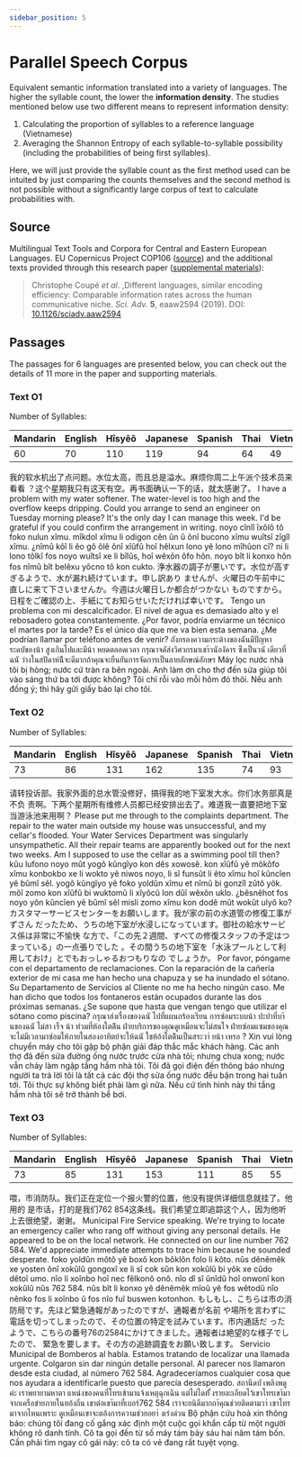```yaml
---
sidebar_position: 5
---
```



# Parallel Speech Corpus

Equivalent semantic information translated into a variety of languages. The
higher the syllable count, the lower the **information density**. The studies
mentioned below use two different means to represent information density:

1. Calculating the proportion of syllables to a reference language (Vietnamese)
2. Averaging the Shannon Entropy of each syllable-to-syllable possibility
   (including the probabilities of being first syllables).

Here, we will just provide the syllable count as the first method used can be
intuited by just comparing the counts themselves and the second method is not
possible without a significantly large corpus of text to calculate probabilities
with.

## Source

Multilingual Text Tools and Corpora for Central and Eastern European Languages.
EU Copernicus Project COP106
([source](https://nl.ijs.si/ME/Vault/CD/docs/mte-spch/mtes-en.html)) and the
additional texts provided through this research paper ([supplemental
materials](https://www.science.org/doi/suppl/10.1126/sciadv.aaw2594/suppl_file/aaw2594_sm.pdf)):

> Christophe Coupé *et al*. ,Different languages, similar encoding efficiency:
> Comparable information rates across the human communicative niche. *Sci. Adv.*
> **5**, eaaw2594 (2019). DOI:
> [10.1126/sciadv.aaw2594](https://doi.org/10.1126/sciadv.aaw2594)

## Passages

The passages for 6 languages are presented below, you can check out the details of 11 more
in the paper and supporting materials.

### Text O1

Number of Syllables:

| Mandarin | English | Hîsyêô | Japanese | Spanish | Thai | Vietnamese |
|----------|---------|--------|----------|---------|------|------------|
|       60 |      70 |    110 |      119 |      94 |   64 |         49 |

<Tabs groupId="sobis-yê-cîes">
    <TabItem value="CMN" label="Mandarin">
        我的软水机出了点问题。水位太高，而且总是溢水。麻烦你周二上午派个技术员来看看
    ？这个星期我只有这天有空。再书面确认一下的话，就太感谢了。
    </TabItem>
    <TabItem value="ENG" label="English">
        I have a problem with my water softener. The water-level is too high and the overflow keeps 
        dripping. Could you arrange to send an engineer on Tuesday morning please? It's the only day I can 
        manage this week. I'd be grateful if you could confirm the arrangement in writing.
    </TabItem>
    <TabItem value="HIS" label="Hîsyêô" default><HisyeoText kind='latin'>
        noyo cînlî îxôlô tô foko nulun xîmu. mîkdol xîmu li odigon cên ûn û
        ônî bucono xîmu wuîtsî zîgîl xîmu. ¿nîmû kôî li êo gô ôlê ônî xîûfû
        hoî hêlxun lono yê lono mîhûon cî? ni li lono tôlkî fos noyo wuîtsî
        xe li bîlûs, hoî wêxôn ôfo hôn. noyo bît li konxo hôn fos nîmû bît
        belêxu yôcno tô kon cukto.
    </HisyeoText></TabItem>
    <TabItem value="JPN" label="Japanese">
        浄水器の調子が悪いです。水位が高すぎるようで、水が漏れ続けています。申し訳あり
        ませんが、火曜日の午前中に直しに来て下さいませんか。今週は火曜日しか都合がつかない
        ものですから。日程をご確認の上、手紙にてお知らせいただければ幸いです。
    </TabItem>
    <TabItem value="SPA" label="Spanish">
        Tengo un problema con mi descalcificador. El nivel de agua es demasiado alto y el rebosadero
        gotea constantemente. ¿Por favor, podría enviarme un técnico el martes por la tarde? Es el único día 
        que me va bien esta semana. ¿Me podrían llamar por teléfono antes de venir?
    </TabItem>
    <TabItem value="THA" label="Thai">
        ถังกรองความกระด้างของฉันมีปัญหา ระดบัของน้า สูงเกินไปและมีน้า หยดตลอดเวลา กรุณาจดัส่งวิศวกรมาเชา้วนัองัคาร
        ซ่ึงเป็นวนั เดียวที่ฉนั ว่างในสปัดาห์น้ีจะดีมากถ้าคุณจะยืนยันการจัดการเป็นลายลักษณ์อักษร
    </TabItem>
    <TabItem value="VIE" label="Vietnamese">
        Máy lọc nước nhà tôi bị hỏng; nước cứ tràn ra bên ngoài. Anh làm ơn cho thợ đến sửa giúp tôi 
        vào sáng thứ ba tới được không? Tôi chỉ rỗi vào mỗi hôm đó thôi. Nếu anh đồng ý; thì hãy gửi giấy 
        báo lại cho tôi.
    </TabItem>
</Tabs>

### Text O2

Number of Syllables:

| Mandarin | English | Hîsyêô | Japanese | Spanish | Thai | Vietnamese |
|----------|---------|--------|----------|---------|------|------------|
|       73 |      86 |    131 |      162 |     135 |   74 |         93 |

<Tabs groupId="sobis-yê-cîes">
    <TabItem value="CMN" label="Mandarin">
        请转投诉部。我家外面的总水管没修好，搞得我的地下室发大水。你们水务部真是不负
        责啊。下两个星期所有维修人员都已经安排出去了。难道我一直要把地下室当游泳池来用啊？
    </TabItem>
    <TabItem value="ENG" label="English">
        Please put me through to the complaints department. The repair to the water main outside my 
        house was unsuccessful, and my cellar's flooded. Your Water Services Department was singularly 
        unsympathetic. All their repair teams are apparently booked out for the next two weeks. Am I 
        supposed to use the cellar as a swimming pool till then?
    </TabItem>
    <TabItem value="HIS" label="Hîsyêô" default><HisyeoText kind='latin'>
        kûu lufono noyo mût yogô kûngîyo kon dês xowosê. kon xîûfû yê môkôfo xîmu konbokbo xe li
        wokto yê niwos noyo, li sî funsût li êto xîmu hoî kûncîen yê bûmî sêl. yogô kûngîyo yê foko
        yoldûn xîmu et nîmû bi gonzîl zûtô yôk. môî zomo kon xîûfû bi wuktomû li xîyôcû lon dûî wêxôn uklo. 
        ¿bêsnêhot fos noyo yôn kûncîen yê bûmî sêl misli zomo xîmu kon dodê mût wokût ulyô ko?
    </HisyeoText></TabItem>
    <TabItem value="JPN" label="Japanese">
        カスタマーサービスセンターをお願いします。我が家の前の水道管の修復工事がずさん
        だったため、うちの地下室が水浸しになっています。御社の給水サービス係は非常に不愉快
        な方で、「この先２週間、すべての修復スタッフの予定はつまっている」の一点張りでした
        。その間うちの地下室を「水泳プールとして利用しておけ」とでもおっしゃるおつもりなの
        でしょうか。
    </TabItem>
    <TabItem value="SPA" label="Spanish">
        Por favor, póngame con el departamento de reclamaciones. Con la reparación de la cañería 
        exterior de mi casa me han hecho una chapuza y se ha inundado el sótano. Su Departamento de 
        Servicios al Cliente no me ha hecho ningún caso. Me han dicho que todos los fontaneros están 
        ocupados durante las dos próximas semanas. ¿Se supone que hasta que vengan tengo que utilizar el 
        sótano como piscina?
    </TabItem>
    <TabItem value="THA" label="Thai">
        กรุณาส่งเรื่องของฉนั ไปที่แผนกร้องเรียน การซ่อมระบบน้า ปะปาที่บา้นของฉนั ไม่สา เร็จ น้า ท่วมที่ห้องใตด้ิน
        ฝ่ายบริการของคุณดูเหมือนจะไม่สนใจ ฝ่ายซ่อมแซมของคุณจะไม่มีเวลามาซ่อมให้ภายในสองอาทิตย์จะให้ฉนั ใชห้อ้งใตด้ินเป็นสระวา่ ยน้า เหรอ ? 
    </TabItem>
    <TabItem value="VIE" label="Vietnamese">
        Xin vui lòng chuyển máy cho tôi gặp bộ phận giải đáp thắc mắc khách hàng. Các anh thợ đã đến 
        sửa đường ống nước trước cửa nhà tôi; nhưng chưa xong; nước vẫn chảy làm ngập tầng hầm nhà tôi. 
        Tôi đã gọi điện đến thông báo nhưng người ta trả lời tôi là tất cả các đội thợ sửa ống nước đều bận 
        trong hai tuần tới. Tôi thực sự không biết phải làm gì nữa. Nếu cứ tình hình này thì tầng hầm nhà tôi sẽ 
        trở thành bể bơi.
    </TabItem>
</Tabs>

### Text O3

Number of Syllables:

| Mandarin | English | Hîsyêô | Japanese | Spanish | Thai | Vietnamese |
|----------|---------|--------|----------|---------|------|------------|
|       73 |      85 |    131 |      153 |     111 |   85 |         55 |

<Tabs groupId="sobis-yê-cîes">
    <TabItem value="CMN" label="Mandarin">
        喂，市消防队。我们正在定位一个报火警的位置，他没有提供详细信息就挂了。他用的
        是市话，打的是我们762 854这条线。我们希望立即追踪这个人，因为他听上去很绝望，谢谢。
    </TabItem>
    <TabItem value="ENG" label="English">
        Municipal Fire Service speaking. We're trying to locate an emergency
        caller who rang off without giving any personal details. He appeared to
        be on the local network. He connected on our line number 762 584. We'd
        appreciate immediate attempts to trace him because he sounded desperate.
    </TabItem>
    <TabItem value="HIS" label="Hîsyêô" default><HisyeoText kind='latin'>
        foko yoldûn môtô yê boxô kon bôklôn folo li kôto. nûs dênêmêk xe yosten
        ônî xokûlû gongoxî xe li sî cok sûn kon xokûlû bi yôk xe cûdo dêtoî umo.
        nîo li xoînbo hoî nec fêlkonô onô. nîo dî sî ûnîdû hoî onwonî kon xokûlû
        nûs 762 584. nûs bît li konxo yê dênêmêk mîoû yê fos wêtodû nîo nênko
        fos li xoînbo û fos nîo fuî buswen kotonhon.
    </HisyeoText></TabItem>
    <TabItem value="JPN" label="Japanese">
        もしもし、こちらは市の消防局です。先ほど緊急通報があったのですが、通報者が名前
        や場所を言わずに電話を切ってしまったので、その位置の特定を試みています。市内通話だ
        ったようで、こちらの番号76の2584にかけてきました。通報者は絶望的な様子でしたので、
        緊急を要します。その方の追跡調査をお願い致します。
    </TabItem>
    <TabItem value="SPA" label="Spanish">
        Servicio Municipal de Bomberos al habla. Estamos tratando de localizar una llamada urgente. 
        Colgaron sin dar ningún detalle personal. Al parecer nos llamaron desde esta ciudad, al número 762 
        584. Agradeceríamos cualquier cosa que nos ayudara a identificarle puesto que parecía desesperado.
    </TabItem>
    <TabItem value="THA" label="Thai">
        สถานีดบั เพลิงพดูค่ะ เราพยายามหาตา แหน่งของคนที่โทรเข้ามาแจ้งเหตุฉุกเฉิน แต่ไม่ไดท้ ิ้งรายละเอียดไว้เขาโทรเขา้มาจากเครือข่ายภายในทอ้งถิ่น
        เขาต่อเขา้มาที่เบอร์762 584 เราจะยนิดีมากถา้คุณช่วยติดตามวา่ เขาโทรมาจากไหนเพราะ ดูเหมือนเขาจะตอ้งการความช่วยอยา่ งเร่งด่วน
    </TabItem>
    <TabItem value="VIE" label="Vietnamese">
        Bộ phận cứu hoả xin thông báo: chúng tôi đang cố gắng xác định một cuộc gọi khẩn cấp từ một 
        người không rõ danh tính. Cô ta gọi đến từ số máy tám bảy sáu hai năm tám bốn. Cần phải tìm ngay cô 
        gái này: cô ta có vẻ đang rất tuyệt vọng.
    </TabItem>
</Tabs>

<HisyeoTooltip/>